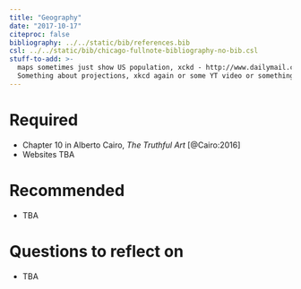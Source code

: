 ```yaml
---
title: "Geography"
date: "2017-10-17"
citeproc: false
bibliography: ../../static/bib/references.bib
csl: ../../static/bib/chicago-fullnote-bibliography-no-bib.csl
stuff-to-add: >-
  maps sometimes just show US population, xckd - http://www.dailymail.co.uk/news/article-462091/How-children-lost-right-roam-generations.html
  Something about projections, xkcd again or some YT video or something
---
```


# Required

- Chapter 10 in Alberto Cairo, *The Truthful Art* [@Cairo:2016]
- Websites TBA


# Recommended

- TBA


# Questions to reflect on

- TBA

